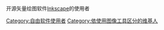 开源矢量绘图软件[[Inkscape|Inkscape]]的使用者

[[Category:自由软件使用者|Category:自由软件使用者]]
[[Category:依使用图像工具区分的维基人‎|Category:依使用图像工具区分的维基人‎]]